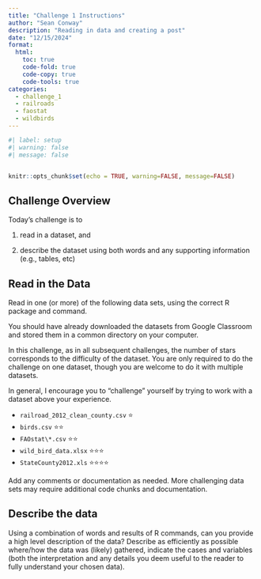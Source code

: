 ```yaml
---
title: "Challenge 1 Instructions"
author: "Sean Conway"
description: "Reading in data and creating a post"
date: "12/15/2024"
format:
  html:
    toc: true
    code-fold: true
    code-copy: true
    code-tools: true
categories:
  - challenge_1
  - railroads
  - faostat
  - wildbirds
---
```


```r
#| label: setup
#| warning: false
#| message: false


knitr::opts_chunk$set(echo = TRUE, warning=FALSE, message=FALSE)
```

## Challenge Overview

Today's challenge is to

1)  read in a dataset, and

2)  describe the dataset using both words and any supporting information (e.g., tables, etc)

## Read in the Data

Read in one (or more) of the following data sets, using the correct R package and command.

You should have already downloaded the datasets from Google Classroom and stored them in a common directory on your computer.

In this challenge, as in all subsequent challenges, the number of stars corresponds to the difficulty of the dataset. You are only required to do the challenge on one dataset, though you are welcome to do it with multiple datasets.

In general, I encourage you to "challenge" yourself by trying to work with a dataset above your experience.

-   `railroad_2012_clean_county.csv` ⭐
-   `birds.csv` ⭐⭐
-   `FAOstat\*.csv` ⭐⭐
-   `wild_bird_data.xlsx` ⭐⭐⭐
-   `StateCounty2012.xls` ⭐⭐⭐⭐

Add any comments or documentation as needed. More challenging data sets may require additional code chunks and documentation.

## Describe the data

Using a combination of words and results of R commands, can you provide a high level description of the data? Describe as efficiently as possible where/how the data was (likely) gathered, indicate the cases and variables (both the interpretation and any details you deem useful to the reader to fully understand your chosen data).
